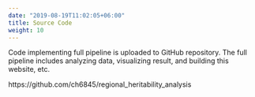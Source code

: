 ```yaml
---
date: "2019-08-19T11:02:05+06:00"
title: Source Code
weight: 10
---
```


Code implementing full pipeline is uploaded to GitHub repository. The full pipeline includes analyzing data, visualizing result, and building this website, etc.

https://github.com/ch6845/regional_heritability_analysis